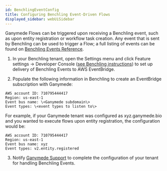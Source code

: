 ```yaml
---
id: BenchlingEventConfig
title: Configuring Benchling Event-Driven Flows
displayed_sidebar: webUiSidebar
---
```


Ganymede Flows can be triggered upon receiving a Benchling event, such as upon entity registration or workflow task creation.  Any event that is sent by Benchling can be used to trigger a Flow; a full listing of events can be found on [Benchling Events Reference](https://docs.benchling.com/docs/events-reference).

1. In your Benchling tenant, open the Settings menu and click Feature settings -> Developer Console ([see Benchling instructions](https://docs.benchling.com/docs/events-getting-started)) to set up delivery of Benchling Events to AWS EventBridge.

2. Populate the following information in Benchling to create an EventBridge subscription with Ganymede:

```shell
AWS account ID: 710795444417
Region: us-east-1
Event bus name: \<Ganymede subdomain\>
Event types: \<event types to listen to\>
```

For example, if your Ganymede tenant was configured as xyz.ganymede.bio and you wanted to execute flows upon entity registration, the configuration would be:

```shell
AWS account ID: 710795444417
Region: us-east-1
Event bus name: xyz
Event types: v2.entity.registered
```

3. Notify [Ganymede Support](../Support.mdx) to complete the configuration of your tenant for handling Benchling Events.
